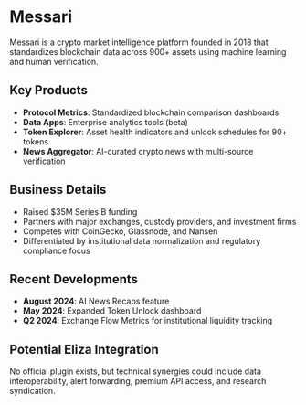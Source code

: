 # Messari

Messari is a crypto market intelligence platform founded in 2018 that standardizes blockchain data across 900+ assets using machine learning and human verification.

## Key Products

- **Protocol Metrics**: Standardized blockchain comparison dashboards
- **Data Apps**: Enterprise analytics tools (beta)
- **Token Explorer**: Asset health indicators and unlock schedules for 90+ tokens
- **News Aggregator**: AI-curated crypto news with multi-source verification

## Business Details

- Raised $35M Series B funding
- Partners with major exchanges, custody providers, and investment firms
- Competes with CoinGecko, Glassnode, and Nansen
- Differentiated by institutional data normalization and regulatory compliance focus

## Recent Developments

- **August 2024**: AI News Recaps feature
- **May 2024**: Expanded Token Unlock dashboard
- **Q2 2024**: Exchange Flow Metrics for institutional liquidity tracking

## Potential Eliza Integration

No official plugin exists, but technical synergies could include data interoperability, alert forwarding, premium API access, and research syndication.
